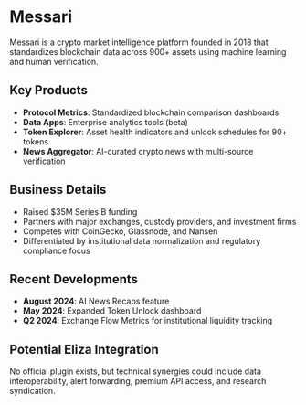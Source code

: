 # Messari

Messari is a crypto market intelligence platform founded in 2018 that standardizes blockchain data across 900+ assets using machine learning and human verification.

## Key Products

- **Protocol Metrics**: Standardized blockchain comparison dashboards
- **Data Apps**: Enterprise analytics tools (beta)
- **Token Explorer**: Asset health indicators and unlock schedules for 90+ tokens
- **News Aggregator**: AI-curated crypto news with multi-source verification

## Business Details

- Raised $35M Series B funding
- Partners with major exchanges, custody providers, and investment firms
- Competes with CoinGecko, Glassnode, and Nansen
- Differentiated by institutional data normalization and regulatory compliance focus

## Recent Developments

- **August 2024**: AI News Recaps feature
- **May 2024**: Expanded Token Unlock dashboard
- **Q2 2024**: Exchange Flow Metrics for institutional liquidity tracking

## Potential Eliza Integration

No official plugin exists, but technical synergies could include data interoperability, alert forwarding, premium API access, and research syndication.
